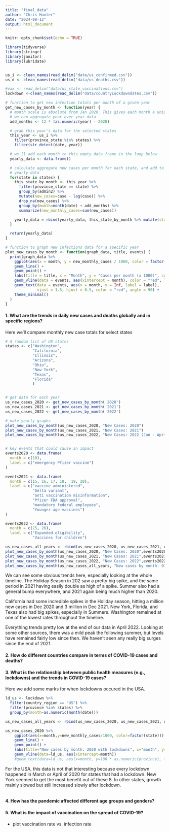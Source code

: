 ```yaml
---
title: "final_data"
author: "Chris Hunter"
date: "2024-08-12"
output: html_document
---
```


```r
knitr::opts_chunk$set(echo = TRUE)
```

```r
library(tidyverse)
library(stringr)
library(janitor)
library(lubridate)


us_i <- clean_names(read_delim("data/us_confirmed.csv"))
us_d <- clean_names(read_delim("data/us_deaths.csv"))

#vax <- read_delim("data/us_state_vaccinations.csv")
lockdown <-clean_names(read_delim("data/countryLockdowndates.csv"))

# function to get new infection totals per month of a given year
get_new_cases_by_month <- function(year) {
  # month scale is absolute from Jan 2020. This gives each month a unique id so
  # we can aggregate year over year data
  add_months <- 12 * (as.numeric(year) - 2020)

  # grab this year's data for the selected states
  this_year <- us_i %>%
    filter(province_state %in% states) %>%
    filter(str_detect(date, year))

  # we'll add each month to this empty data frame in the loop below
  yearly_data <- data.frame()

  # calculate aggregate new cases per month for each state, and add to the
  # yearly data
  for(state in states) {
    this_state_by_month <- this_year %>%
      filter(province_state == state) %>%
      group_by(admin2) %>%
      mutate(new_cases=case - lag(case)) %>%
      drop_na(new_cases) %>%
      group_by(month=month(date) + add_months) %>%
      summarize(new_monthly_cases=sum(new_cases))

    yearly_data = rbind(yearly_data, this_state_by_month %>% mutate(state=state))
  }

  return(yearly_data)
}

# function to graph new infections data for a specific year
plot_new_cases_by_month <- function(graph_data, title, events) {
  print(graph_data %>%
    ggplot(aes(x = month, y = new_monthly_cases / 1000, color = factor(state))) +
    geom_line() +
    geom_point() +
    labs(title = title, x = "Month", y = "Cases per month (x 1000)", color = "US State") +
    geom_vline(data = events, aes(xintercept = month), color = "red", linetype = "dashed") +
    geom_text(data = events, aes(x = month, y = Inf, label = label), 
              vjust = 1.5, hjust = 0.5, color = "red", angle = 90) +
    theme_minimal()
  )
}
```


#### 1. What are the trends in daily new cases and deaths globally and in specific regions?

Here we'll compare monthly new case totals for select states

```r


# A random list of US states
states <- c("Washington",
            "California",
            "Illinois",
            "Arizona",
            "Ohio",
            "New York",
            "Texas",
            "Florida"
            )


# get data for each year
us_new_cases_2020 <- get_new_cases_by_month('2020')
us_new_cases_2021 <- get_new_cases_by_month('2021')
us_new_cases_2022 <- get_new_cases_by_month('2022')

# make yearly graphs
plot_new_cases_by_month(us_new_cases_2020, "New Cases: 2020")
plot_new_cases_by_month(us_new_cases_2021, "New Cases: 2021")
plot_new_cases_by_month(us_new_cases_2022, "New Cases: 2022 (Jan - April)")


# key events that could cause an impact
events2020 <- data.frame(
  month = c(10),
  label = c("emergency Pfizer vaccine")
)

events2021 <- data.frame(
  month = c(15, 16, 17, 18,  19, 20),
  label = c("vaccine administered", 
            "Delta variant", 
            "anti vaccination misinformation", 
            "Pfizer FDA approval",
            "mandatory federal employees",
            "Younger age vaccines")
)

events2022 <- data.frame(
  month = c(25, 26),
  label = c("Expanded eligibility", 
            "Vaccines for children")

us_new_cases_all_years <- rbind(us_new_cases_2020, us_new_cases_2021, us_new_cases_2022)
plot_new_cases_by_month(us_new_cases_2020, "New Cases: 2020",events2020)
plot_new_cases_by_month(us_new_cases_2021, "New Cases: 2021",events2021)
plot_new_cases_by_month(us_new_cases_2022, "New Cases: 2022",events2022)
plot_new_cases_by_month(us_new_cases_all_years, "New cases by month: 01/2020 - 04/2022")
```

We can see some obvious trends here, especially looking at the whole timeline. The Holiday
Season in 202 saw a pretty big spike, and the same period in 2021 having easily double as
high of a spike. Summer also had a general bump everywhere, and 2021 again being much higher
than 2020.

California had some incredible spikes in the Holiday season, hitting a million new cases
in Dec 2020 and 3 million in Dec 2021. New York, Florida, and Texas
also had big spikes, especially in Summers. Washington remained at one of the
lowest rates throughout the timeline.

Everything trends pretty low at the end of our data in April 2022. Looking at some other
sources, there was a mild peak the following summer, but levels have remained fairly low
since then. We haven't seen any really big surges since the end of 2021.

#### 2. How do different countries compare in terms of COVID-19 cases and deaths?


#### 3. What is the relationship between public health measures (e.g., lockdowns) and the trends in COVID-19 cases?

Here we add some marks for when lockdowns occured in the USA.
```r
ld_us <- lockdown %>% 
  filter(country_region == "US") %>% 
  filter(province %in% states) %>% 
  group_by(month=as.numeric(month(date)))

us_new_cases_all_years <- rbind(us_new_cases_2020, us_new_cases_2021, us_new_cases_2022)

us_new_cases_2020 %>% 
    ggplot(aes(x=month,y=new_monthly_cases/1000, color=factor(state))) +
    geom_line() +
    geom_point() +
    labs(title="New cases by month: 2020 with lockdowns", x="month", y="Cases per month (x 1000)", color="US State") +
    geom_vline(data=ld_us, aes(xintercept=month))
    #geom_text(data=ld_us, aes(x=month, y=100 * as.numeric(province), label=province), inherit.aes=FALSE)
```
For the USA, this data is not that interesting because every lockdown happened in March or April of 2020 for states
that had a lockdown. New York seemed to get the most benefit out of these 8. In other states, growth mainly slowed
but still increased slowly after lockdown.

```r

```
#### 4. How has the pandemic affected different age groups and genders?

#### 5. What is the impact of vaccination on the spread of COVID-19?
   - plot vaccination rate vs. infection rate
